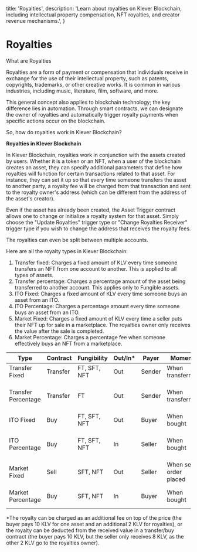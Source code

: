   title: 'Royalties',
  description: 'Learn about royalties on Klever Blockchain, including intellectual property compensation, NFT royalties, and creator revenue mechanisms.',
}

# Royalties

What are Royalties

Royalties are a form of payment or compensation that individuals receive in exchange for the use of their intellectual property, such as patents, copyrights, trademarks, or other creative works. It is common in various industries, including music, literature, film, software, and more.

This general concept also applies to blockchain technology; the key difference lies in automation. Through smart contracts, we can designate the owner of royalties and automatically trigger royalty payments when specific actions occur on the blockchain.

So, how do royalties work in Klever Blockchain?

**Royalties in Klever Blockchain**

In Klever Blockchain, royalties work in conjunction with the assets created by users. Whether it is a token or an NFT, when a user of the blockchain creates an asset, they can specify additional parameters that define how royalties will function for certain transactions related to that asset. For instance, they can set it up so that every time someone transfers the asset to another party, a royalty fee will be charged from that transaction and sent to the royalty owner's address (which can be different from the address of the asset's creator).

Even if the asset has already been created, the Asset Trigger contract allows one to change or initialize a royalty system for that asset. Simply choose the "Update Royalties" trigger type or "Change Royalties Receiver" trigger type if you wish to change the address that receives the royalty fees.

The royalties can even be split between multiple accounts.

Here are all the royalty types in Klever Blockchain:

1. Transfer fixed: Charges a fixed amount of KLV every time someone transfers an NFT from one account to another. This is applied to all types of assets.
2. Transfer percentage: Charges a percentage amount of the asset being transferred to another account. This applies only to Fungible assets.
3. ITO Fixed: Charges a fixed amount of KLV every time someone buys an asset from an ITO.
4. ITO Percentage: Charges a percentage amount every time someone buys an asset from an ITO.
5. Market Fixed: Charges a fixed amount of KLV every time a seller puts their NFT up for sale in a marketplace. The royalties owner only receives the value after the sale is completed.
6. Market Percentage: Charges a percentage fee when someone effectively buys an NFT from a marketplace.

| Type                | Contract | Fungibility     | Out/In\* | Payer  | Moment                 | Currency                          |
| ------------------- | -------- | --------------- | -------- | ------ | ---------------------- | --------------------------------- |
| Transfer Fixed      | Transfer | FT, SFT, NFT | Out      | Sender | When transferred       | KLV                               |
| Transfer Percentage | Transfer |  FT         | Out      | Sender | When transferred       | Currency of the transferred asset |
| ITO Fixed           | Buy      | FT, SFT, NFT | Out      | Buyer  | When bought            | KLV                               |
| ITO Percentage      | Buy      | FT, SFT, NFT | In       | Seller | When bought            | Currency of the token price       |
| Market Fixed        | Sell     | SFT, NFT             | Out      | Seller | When sell order placed | KLV                               |
| Market Percentage   | Buy      | SFT, NFT             | In       | Buyer  | When bought            | Currency of the NFT price         |

\*The royalty can be charged as an additional fee on top of the price (the buyer pays 10 KLV for one asset and an additional 2 KLV for royalties), or the royalty can be deducted from the received value in a transfer/buy contract (the buyer pays 10 KLV, but the seller only receives 8 KLV, as the other 2 KLV go to the royalties owner).
